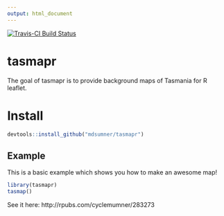 ```yaml
---
output: html_document
---
```



[![Travis-CI Build Status](https://travis-ci.org/mdsumner/tasmapr.svg?branch=master)](https://travis-ci.org/mdsumner/tasmapr)



# tasmapr

The goal of tasmapr is to provide background maps of Tasmania for R leaflet. 

# Install

```r
devtools::install_github("mdsumner/tasmapr")
```
## Example

This is a basic example which shows you how to make an awesome map!



```r
library(tasmapr)
tasmap()

```

See it here: http://rpubs.com/cyclemumner/283273
